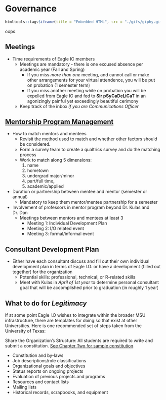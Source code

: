 # Governance

```{r kitty2, echo=FALSE, warning=FALSE}
htmltools::tags$iframe(title = "Embedded HTML", src = "./gifs/giphy.gif", height=488, width=488)
```

oops

## Meetings
* Time requirements of Eagle IO members 
    + Meetings are mandatory - there is one excused absence per academic year (Fall and Spring)
        + If you miss *more than one* meeting, and cannot call or make other arrangements for your virtual attendence, you will be put on probation (1 semester term) 
        + If you miss another meeting while on probation you will be expelled from Eagle IO and fed to **Sir pSyCaDeLiCaT** in an agonizingly painful yet exceedingly beautiful cerimony
    + Keep track of the inbox *if you are Communications Officer*

## [Mentorship Program Management](https://bookdown.org/kulasj/mentoruser/)
* How to match mentors and mentees 
    + Revisit the method used to match and whether other factors should be considered.
    + Form a survey team to create a qualtrics survey and do the matching process
    + Work to match along 5 dimensions: 
        1. name
        2. hometown
        3. undergrad major/minor
        4. part/full time, 
        5. academic/applied 
* Duration or partnership between mentee and mentor (semester or annual)
    + Mandatory to keep them mentor/mentee partnership for a semester
        
* Involvement of professors in mentor program beyond Dr. Kulas and Dr. Dan
    + Meetings between mentors and mentees at least 3 
        + Meeting 1: Individual Development Plan
        + Meeting 2: I/O related event
        + Meeting 3: formal/informal event 

## Consultant Development Plan 
* Either have each consultant discuss and fill out their own individual development plan in terms of Eagle I.O. or have a development (filled out together) for the organization
    + Potential skills: professional, technical, or R-related skills
    + Meet with Kulas in *April of 1st year* to determine personal consultant goal that will be accomplished prior to graduation (in roughly 1 year)


## What to do for *Legitimacy*

If at some point Eagle I.O wishes to integrate within the broader MSU infrastructure, there are templates for doing so that exist at other Universities. Here is one recommended set of steps taken from the University of Texas:

Share the Organization’s Structure: All students are required to write and submit a constitution. [See Chapter Two for sample constitution](https://www.utdallas.edu/soc/manual/04/#leadership)

+ Constitution and by-laws
+ Job descriptions/role classifications
+ Organizational goals and objectives
+ Status reports on ongoing projects
+ Evaluation of previous projects and programs
+ Resources and contact lists
+ Mailing lists
+ Historical records, scrapbooks, and equipment
